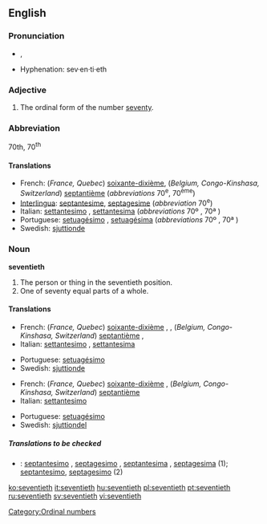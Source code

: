 ==English==

===Pronunciation===
*{{IPA|/ˈsɛvntiəθ/}}, {{SAMPA|/"sEvnti@T/}}
*Hyphenation: sev·en·ti·eth

===Adjective===
{{en-adj-notcomp}}

# The ordinal form of the number [[seventy]].

===Abbreviation===
70th, 70<sup>th</sup>

====Translations====
{{top}}
*French: (''France, Quebec'') [[soixante-dixième]], (''Belgium, Congo-Kinshasa, Switzerland'') [[septantième]] (''abbreviations'' 70<sup>e</sup>, 70<sup>ème</sup>)<!--Belgium, Switzerland, Congo-Kinshasa verified by Paul G on 2006-05-23-->
*[[Interlingua]]: [[septantesime]], [[septagesime]] (''abbreviation'' 70<sup>e</sup>)
*Italian: [[settantesimo]] {{m}}, [[settantesima]] {{f}} (''abbreviations'' 70º<!--note: this a superscript "o", not a degree symbol--> {{m}}, 70ª {{f}})
*Portuguese: [[setuagésimo]] {{m}}, [[setuagésima]] {{f}} (''abbreviations'' 70º<!--note: this a superscript "o", not a degree symbol--> {{m}}, 70ª {{f}})
*Swedish: [[sjuttionde]]
{{bottom}}

===Noun===
'''seventieth'''

# The person or thing in the seventieth position.
# One of seventy equal parts of a whole.

====Translations====
{{trans-top|the person or thing in the seventieth position}}
*French: (''France, Quebec'') [[soixante-dixième]] {{m}}, {{f}}, (''Belgium, Congo-Kinshasa, Switzerland'') [[septantième]] {{m}}, {{f}}<!--Belgium, Switzerland, Congo-Kinshasa verified by Paul G on 2006-05-23-->
*Italian: [[settantesimo]] {{m}}, [[settantesima]] {{f}}
{{trans-mid}}
*Portuguese: [[setuagésimo]] {{m}}
*Swedish: [[sjuttionde]] {{c}}
{{trans-bottom}}

{{trans-top|one of seventy equal parts of a whole}}
*French: (''France, Quebec'') [[soixante-dixième]] {{m}}, (''Belgium, Congo-Kinshasa, Switzerland'') [[septantième]] {{m}} <!--Belgium, Switzerland, Congo-Kinshasa verified by Paul G on 2006-05-23-->
*Italian: [[settantesimo]] {{m}}
{{trans-mid}}
*Portuguese: [[setuagésimo]] {{m}}
*Swedish: [[sjuttiondel]] {{c}}
{{trans-bottom}}

=====Translations to be checked=====
{{checktrans}}
*{{ttbc|Interlingua}}: [[septantesimo]] {{m}}, [[septagesimo]] {{m}}, [[septantesima]] {{f}}, [[septagesima]] {{f}} (1); [[septantesimo]], [[septagesimo]] (2)

[[Category:Ordinal numbers]]

[[ko:seventieth]]
[[it:seventieth]]
[[hu:seventieth]]
[[pl:seventieth]]
[[pt:seventieth]]
[[ru:seventieth]]
[[sv:seventieth]]
[[vi:seventieth]]